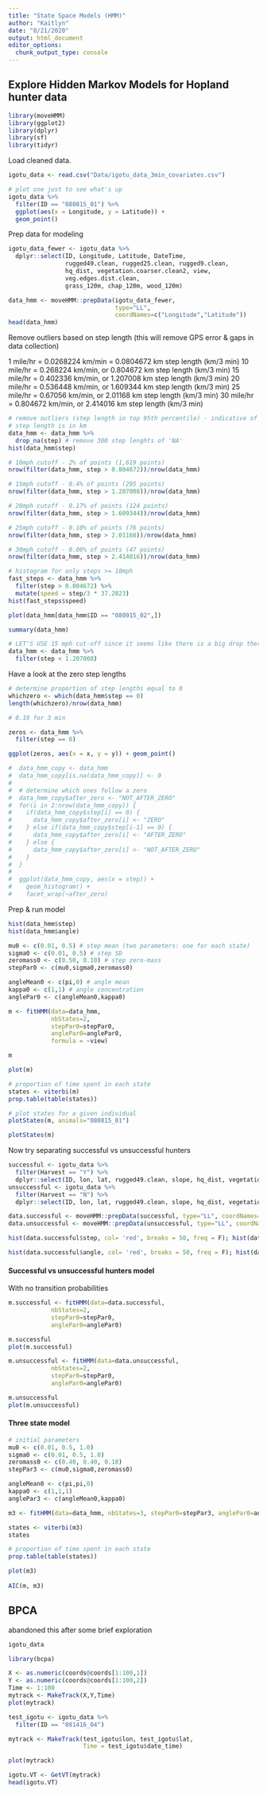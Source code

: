 ```yaml
---
title: "State Space Models (HMM)"
author: "Kaitlyn"
date: "8/21/2020"
output: html_document
editor_options: 
  chunk_output_type: console
---
```


## Explore Hidden Markov Models for Hopland hunter data

```r
library(moveHMM)
library(ggplot2)
library(dplyr)
library(sf)
library(tidyr)
```


Load cleaned data.
```r
igotu_data <- read.csv("Data/igotu_data_3min_covariates.csv")

# plot one just to see what's up
igotu_data %>% 
  filter(ID == "080815_01") %>% 
  ggplot(aes(x = Longitude, y = Latitude)) +
  geom_point() 
```

Prep data for modeling

```r
igotu_data_fewer <- igotu_data %>% 
  dplyr::select(ID, Longitude, Latitude, DateTime,
                rugged49.clean, rugged25.clean, rugged9.clean,
                hq_dist, vegetation.coarser.clean2, view,
                veg.edges.dist.clean,
                grass_120m, chap_120m, wood_120m)

data_hmm <- moveHMM::prepData(igotu_data_fewer, 
                              type="LL", 
                              coordNames=c("Longitude","Latitude"))
head(data_hmm)
```

Remove outliers based on step length (this will remove GPS error & gaps in data collection)

1 mile/hr = 0.0268224 km/min = 0.0804672 km step length (km/3 min)
10 mile/hr = 0.268224 km/min, or 0.804672 km step length (km/3 min)
15 mile/hr = 0.402336 km/min, or 1.207008 km step length (km/3 min)
20 mile/hr = 0.536448 km/min, or 1.609344 km step length (km/3 min)
25 mile/hr = 0.67056 km/min, or 2.01168 km step length (km/3 min)
30 mile/hr = 0.804672 km/min, or 2.414016 km step length (km/3 min)
```r
# remove outliers (step length in top 95th percentile) - indicative of GPS error or gaps in data collection
# step length is in km
data_hmm <- data_hmm %>% 
  drop_na(step) # remove 300 step lenghts of 'NA'
hist(data_hmm$step)

# 10mph cutoff - 2% of points (1,619 points)
nrow(filter(data_hmm, step > 0.804672))/nrow(data_hmm)

# 15mph cutoff - 0.4% of points (295 points)
nrow(filter(data_hmm, step > 1.207008))/nrow(data_hmm)

# 20mph cutoff - 0.17% of points (124 points)
nrow(filter(data_hmm, step > 1.609344))/nrow(data_hmm)

# 25mph cutoff - 0.10% of points (76 points)
nrow(filter(data_hmm, step > 2.01168))/nrow(data_hmm)

# 30mph cutoff - 0.06% of points (47 points)
nrow(filter(data_hmm, step > 2.414016))/nrow(data_hmm)

# histogram for only steps >= 10mph
fast_steps <- data_hmm %>% 
  filter(step > 0.804672) %>% 
  mutate(speed = step/3 * 37.2823)
hist(fast_steps$speed)

plot(data_hmm[data_hmm$ID == "080915_02",])

summary(data_hmm)

# LET'S USE 15 mph cut-off since it seems like there is a big drop there
data_hmm <- data_hmm %>% 
  filter(step < 1.207008)
```

Have a look at the zero step lengths
```r
# determine proportion of step lengths equal to 0
whichzero <- which(data_hmm$step == 0)
length(whichzero)/nrow(data_hmm)

# 0.19 for 3 min

zeros <- data_hmm %>% 
  filter(step == 0)

ggplot(zeros, aes(x = x, y = y)) + geom_point()

#  data_hmm_copy <- data_hmm
#  data_hmm_copy[is.na(data_hmm_copy)] <- 0
#  
#  # determine which ones follow a zero
#  data_hmm_copy$after_zero <- "NOT_AFTER_ZERO" 
#  for(i in 2:nrow(data_hmm_copy)) {
#    if(data_hmm_copy$step[i] == 0) {
#      data_hmm_copy$after_zero[i] <- "ZERO"
#    } else if(data_hmm_copy$step[i-1] == 0) {
#      data_hmm_copy$after_zero[i] <- "AFTER_ZERO"
#    } else {
#      data_hmm_copy$after_zero[i] <- "NOT_AFTER_ZERO"
#    }
#  }
#  
#  ggplot(data_hmm_copy, aes(x = step)) +
#    geom_histogram() +
#    facet_wrap(~after_zero)
```


Prep & run model
```r
hist(data_hmm$step)
hist(data_hmm$angle)

mu0 <- c(0.01, 0.5) # step mean (two parameters: one for each state)
sigma0 <- c(0.01, 0.5) # step SD
zeromass0 <- c(0.50, 0.10) # step zero-mass
stepPar0 <- c(mu0,sigma0,zeromass0)

angleMean0 <- c(pi,0) # angle mean
kappa0 <- c(1,1) # angle concentration
anglePar0 <- c(angleMean0,kappa0)

m <- fitHMM(data=data_hmm, 
            nbStates=2, 
            stepPar0=stepPar0, 
            anglePar0=anglePar0,
            formula = ~view)

m

plot(m)

# proportion of time spent in each state
states <- viterbi(m)
prop.table(table(states)) 

# plot states for a given individual
plotStates(m, animals="080815_01")

plotStates(m)
```

Now try separating successful vs unsuccessful hunters
```r
successful <- igotu_data %>% 
  filter(Harvest == "Y") %>% 
  dplyr::select(ID, lon, lat, rugged49.clean, slope, hq_dist, vegetation.coarser.clean2, view)
unsuccessful <- igotu_data %>% 
  filter(Harvest == "N") %>% 
  dplyr::select(ID, lon, lat, rugged49.clean, slope, hq_dist, vegetation.coarser.clean2, view)

data.successful <- moveHMM::prepData(successful, type="LL", coordNames=c("lon","lat"))
data.unsuccessful <- moveHMM::prepData(unsuccessful, type="LL", coordNames=c("lon","lat"))

hist(data.successful$step, col= 'red', breaks = 50, freq = F); hist(data.unsuccessful$step, col = 'blue', add=T, breaks = 50, freq = F)

hist(data.successful$angle, col= 'red', breaks = 50, freq = F); hist(data.unsuccessful$angle, col = 'blue', add=T, breaks = 50, freq = F)
```

#### Successful vs unsuccessful hunters model

With no transition probabilities
```r
m.successful <- fitHMM(data=data.successful, 
            nbStates=2, 
            stepPar0=stepPar0, 
            anglePar0=anglePar0)

m.successful
plot(m.successful)

m.unsuccessful <- fitHMM(data=data.unsuccessful, 
            nbStates=2, 
            stepPar0=stepPar0, 
            anglePar0=anglePar0)

m.unsuccessful
plot(m.unsuccessful)

```



#### Three state model
```r
# initial parameters
mu0 <- c(0.01, 0.5, 1.0)
sigma0 <- c(0.01, 0.5, 1.0)
zeromass0 <- c(0.40, 0.40, 0.10)
stepPar3 <- c(mu0,sigma0,zeromass0)

angleMean0 <- c(pi,pi,0)
kappa0 <- c(1,1,1)
anglePar3 <- c(angleMean0,kappa0)

m3 <- fitHMM(data=data_hmm, nbStates=3, stepPar0=stepPar3, anglePar0=anglePar3)

states <- viterbi(m3)
states

# proportion of time spent in each state
prop.table(table(states)) 

plot(m3)
  
AIC(m, m3)
```

## BPCA

abandoned this after some brief exploration

```r
igotu_data

library(bcpa)

X <- as.numeric(coords@coords[1:100,1])
Y <- as.numeric(coords@coords[1:100,2])
Time <- 1:100
mytrack <- MakeTrack(X,Y,Time)
plot(mytrack)

test_igotu <- igotu_data %>% 
  filter(ID == "081416_04")

mytrack <- MakeTrack(test_igotu$lon, test_igotu$lat, 
                     Time = test_igotu$date_time)

plot(mytrack)

igotu.VT <- GetVT(mytrack)
head(igotu.VT)
```


